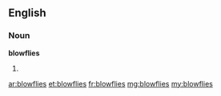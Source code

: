 ==English==

===Noun===
'''blowflies'''

# {{plural of|[[blowfly]]}}

[[ar:blowflies]]
[[et:blowflies]]
[[fr:blowflies]]
[[mg:blowflies]]
[[my:blowflies]]
